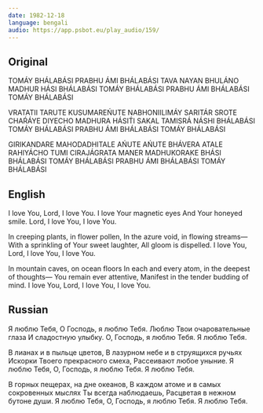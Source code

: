 ```yaml
---
date: 1982-12-18
language: bengali
audio: https://app.psbot.eu/play_audio/159/
---
```


## Original

TOMÁY BHÁLABÁSI
PRABHU ÁMI BHÁLABÁSI
TAVA NAYAN BHULÁNO MADHUR HÁSI
BHÁLABÁSI TOMÁY BHÁLABÁSI
PRABHU ÁMI BHÁLABÁSI
TOMÁY BHÁLABÁSI

VRATATII TARUTE KUSUMAREŃUTE
NABHONIILIMÁY SARITÁR SROTE
CHAŔÁYE DIYECHO MADHURA HÁSIT́I
SAKAL TAMISRÁ NÁSHI
BHÁLABÁSI TOMÁY BHÁLABÁSI
PRABHU ÁMI BHÁLABÁSI
TOMÁY BHÁLABÁSI

GIRIKANDARE MAHODADHITALE
AŃUTE AŃUTE BHÁVERA ATALE
RAHIYÁCHO TUMI CIRAJÁGRATA
MANER MADHUKORAKE BHÁSI
BHÁLABÁSI TOMÁY BHÁLABÁSI
PRABHU ÁMI BHÁLABÁSI
TOMÁY BHÁLABÁSI

## English

I love You,
Lord, I love You.
I love Your magnetic eyes
And Your honeyed smile.
Lord, I love You,
I love You.

In creeping plants, in flower pollen,
In the azure void, in flowing streams—
With a sprinkling of Your sweet laughter,
All gloom is dispelled.
I love You,
Lord, I love You,
I love You.

In mountain caves, on ocean floors
In each and every atom, in the deepest of thoughts—
You remain ever attentive,
Manifest in the tender budding of mind.
I love You,
Lord, I love You,
I love You.

## Russian

Я люблю Тебя,
О Господь, я люблю Тебя.
Люблю Твои очаровательные глаза
И сладостную улыбку.
О, Господь, я люблю Тебя.
Я люблю Тебя.

В лианах и в пыльце цветов,
В лазурном небе и в струящихся ручьях
Искорки Твоего прекрасного смеха,
Рассеивают любое уныние.
Я люблю Тебя,
О, Господь, я люблю Тебя.
Я люблю Тебя.

В горных пещерах, на дне океанов,
В каждом атоме и в самых сокровенных мыслях
Ты всегда наблюдаешь,
Расцветая в нежном бутоне души.
Я люблю Тебя,
О, Господь, я люблю Тебя.
Я люблю Тебя.
